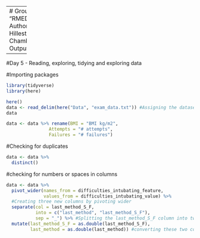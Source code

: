 -------
# Group 1 Project
Title: "RMED901_Group1_Project_110923"
Authors: "Marianne Bråtveit, Eline Hillestad, Ryan Dunkel and Jonathan Chambenoit"
Date: "2023-09-11"
Output: html_document

-----
#Day 5 - Reading, exploring, tidying and exploring data

#Importing packages
```r
library(tidyverse)
library(here)

here()
data <- read_delim(here("Data", "exam_data.txt")) #Assigning the dataset 
data

```


```r
data <- data %>% rename(BMI = "BMI kg/m2", 
                Attempts = "# attempts",
                Failures = "# failures")
```

#Checking for duplicates

```r
data <- data %>%
  distinct()

```

#checking for numbers or spaces in columns

```r
data <- data %>% 
  pivot_wider(names_from = difficulties_intubating_feature, 
              values_from = difficulties_intubating_value) %>% 
  #Creating three new columns by pivoting wider 
  separate(col = last_method_S_F,
           into = c("last_method", "last_method_S_F"),
           sep = "_") %>% #Splitting the last_method_S_F column into two different columns
  mutate(last_method_S_F = as.double(last_method_S_F),
         last_method = as.double(last_method)) #converting these two columns to numeric columns as they were turned into character columns when splitting them
  
```



